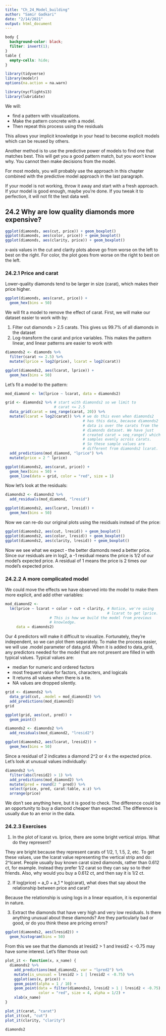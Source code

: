 ```yaml
---
title: "Ch_24_Model_building"
author: "Samir Gadkari"
date: "2/14/2021"
output: html_document
---
```


```css
body {
  background-color: black;
  filter: invert(1);
}
table {
  empty-cells: hide;
}
```

```r
library(tidyverse)
library(modelr)
options(na.action = na.warn)

library(nycflights13)
library(lubridate)
```

We will:

  * find a pattern with visualizations.
  * Make the pattern concrete with a model.
  * Then repeat this process using the residuals
  
This allows your implicit knowledge in your head to become explicit 
models which can be reused by others.

Another method is to use the predictive power of models to find one
that matches best. This will get you a good pattern match, but you
won't know why. You cannot then make decisions from the model.

For most models, you will probably use the approach in this chapter
combined with the predictive model approach in the last paragraph.

If your model is not working, throw it away and start with a fresh approach.
If your model is good enough, maybe you're done. If you tweak it to
perfection, it will not fit the test data well.

## 24.2 Why are low quality diamonds more expensive?

```r
ggplot(diamonds, aes(cut, price)) + geom_boxplot()
ggplot(diamonds, aes(color, price)) + geom_boxplot()
ggplot(diamonds, aes(clarity, price)) + geom_boxplot()
```
x-axis values in the cut and clarity plots above go from worse on 
the left to best on the right. For color, the plot goes from worse
on the right to best on the left.

### 24.2.1 Price and carat

Lower-quality diamonds tend to be larger in size (carat), which 
makes their price higher.
```r
ggplot(diamonds, aes(carat, price)) +
  geom_hex(bins = 50)
```

We will fit a model to remove the effect of carat. First, we will
make our dataset easier to work with by:

  1. Filter out diamonds > 2.5 carats. This gives us 99.7% of all
     diamonds in the dataset
  2. Log-transform the carat and price variables. This makes the
     pattern linear, and linear patterns are easier to work with
```r
diamonds2 <- diamonds %>%
  filter(carat <= 2.5) %>%
  mutate(lprice = log2(price), lcarat = log2(carat))

ggplot(diamonds2, aes(lcarat, lprice)) +
  geom_hex(bins = 50)
```

Let's fit a model to the pattern:
```r
mod_diamond <- lm(lprice ~ lcarat, data = diamonds2)
```

```r
grid <- diamonds2 %>% # start with diamonds2 so we limit to
                      # carat <= 2.5
  data_grid(carat = seq_range(carat, 20)) %>%
  mutate(lcarat = log2(carat)) %>% # we do this even when diamonds2
                                   # has this data, because diamonds2
                                   # data is over the carats from the
                                   # diamonds dataset. We have just
                                   # created carat = seq_range() which
                                   # samples evenly across carats.
                                   # So these sample values are
                                   # different from diamonds2 lcarat.
  add_predictions(mod_diamond, "lprice") %>%
  mutate(price = 2 ^ lprice)

ggplot(diamonds2, aes(carat, price)) +
  geom_hex(bins = 50) +
  geom_line(data = grid, color = "red", size = 1)
```

Now let's look at the residuals:
```r
diamonds2 <- diamonds2 %>%
  add_residuals(mod_diamond, "lresid")

ggplot(diamonds2, aes(lcarat, lresid)) +
  geom_hex(bins = 50)
```

Now we can re-do our original plots using the residuals instead of
the price:
```r
ggplot(diamonds2, aes(cut, lresid)) + geom_boxplot()
ggplot(diamonds2, aes(color, lresid)) + geom_boxplot()
ggplot(diamonds2, aes(clarity, lresid)) + geom_boxplot()
```

Now we see what we expect - the better diamonds need a better price.
Since our residuals are in log2, a -1 residual means the price is
1/2 of our model's expected price. A residual of 1 means the price is
2 times our model's expected price.

### 24.2.2 A more complicated model

We could move the effects we have observed into the model to make them
more explicit, and add other variables:
```r
mod_diamond2 <- 
  lm(lprice ~ lcarat + color + cut + clarity, # Notice, we're using
                                              # lcarat to get lprice.
                    # This is how we build the model from previous
                    # knowledge.
     data = diamonds2)
```
Our 4 predictors will make it difficult to visualize. Fortunately,
they're independent, so we can plot them separately. To make the
process easier, we will use .model parameter of data.grid. When it is
added to data_grid, any predictors needed for the model that are not
present are filled in with typical values. Typical values are:

  * median for numeric and ordered factors
  * most frequent value for factors, characters, and logicals
  * It returns all values when there is a tie.
  * NA values are dropped silently.
```r
grid <- diamonds2 %>%
  data_grid(cut, .model = mod_diamond2) %>%
  add_predictions(mod_diamond2)
grid
```
```r
ggplot(grid, aes(cut, pred)) +
  geom_point()
```

```r
diamonds2 <- diamonds2 %>%
  add_residuals(mod_diamond2, "lresid2")

ggplot(diamonds2, aes(lcarat, lresid2)) +
  geom_hex(bins = 50)
```

Since a residual of 2 indicates a diamond 2^2 or 4 x the expected
price. Let's look at unusual values individually:
```r
diamonds2 %>%
  filter(abs(lresid2) > 1) %>%
  add_predictions(mod_diamond2) %>%
  mutate(pred = round(2 ^ pred)) %>%
  select(price, pred, carat:table, x:z) %>%
  arrange(price)
```

We don't see anything here, but it is good to check. The difference
could be an opportunity to buy a diamond cheaper than expected.
The difference is usually due to an error in the data.

### 24.2.3 Exercises

1. In the plot of lcarat vs. lprice, there are some bright vertical strips. What do they represent?

They are bright because they represent carats of 1/2, 1, 1.5, 2, etc.
To get these values, use the lcarat value representing the vertical
strip and do: 2^lcaret.
People usually buy known carat sized diamonds, rather than 0.612 ct,
for example. Instead they prefer 1/2 carat so they can say so to their
friends. Also, why would you buy a 0.612 ct, and then say it is 1/2 ct.

2. If log(price) = a_0 + a_1 * log(carat), what does that say about the relationship between price and carat?

Because the relationship is using logs in a linear equation,
it is exponential in nature.

3. Extract the diamonds that have very high and very low residuals. Is there anything unusual about these diamonds? Are they particularly bad or good, or do you think these are pricing errors?

```r
ggplot(diamonds2, aes(lresid2)) +
  geom_histogram(bins = 50)
```
From this we see that the diamonds at lresid2 > 1 and lresid2 < -0.75
may have some interest. Let's filter those out:
```r
plot_it <- function(x, x_name) {
  diamonds2 %>%
    add_predictions(mod_diamond2, var = "lpred2") %>%
    mutate(is_unusual = lresid2 > 1 | lresid2 < -0.75) %>%
    ggplot(aes(x, price)) +
    geom_point(alpha = 1 / 10) +
    geom_point(data = filter(diamonds2, lresid2 > 1 | lresid2 < -0.75),
               color = "red", size = 4, alpha = 1/2) +
    xlab(x_name)
}

plot_it(carat, "carat")
plot_it(cut, "cut")
plot_it(clarity, "clarity")
```
```r
diamonds2
```

